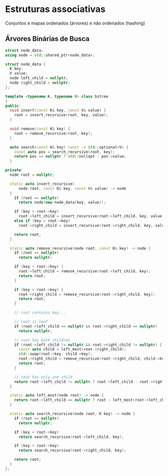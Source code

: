 # Estruturas associativas

Conjuntos e mapas ordenados (árvores) e não ordenados (hashing)


## Árvores Binárias de Busca

```cpp
struct node_data;
using node = std::shared_ptr<node_data>;

struct node_data {
  K key;
  V value;
  node left_child = nullptr;
  node right_child = nullptr;
};

template <typename K, typename V> class bstree
{
public:
  void insert(const K& key, const V& value) {
    root = insert_recursive(root, key, value);
  }

  void remove(const K& key) {
    root = remove_recursive(root, key);
  }

  auto search(const K& key) const -> std::optional<V> {
    const auto pos = search_recursive(root, key);
    return pos == nullptr ? std::nullopt : pos->value;
  }

private:
  node root = nullptr;

  static auto insert_recursive(
      node root, const K& key, const V& value) -> node
  {
    if (root == nullptr)
      return node(new node_data(key, value));

    if (key < root->key)
      root->left_child = insert_recursive(root->left_child, key, value);
    else if (key > root->key)
      root->right_child = insert_recursive(root->right_child, key, value);

    return root;
  }

  static auto remove_recursive(node root, const K& key) -> node {
    if (root == nullptr)
      return nullptr;

    if (key < root->key) {
      root->left_child = remove_recursive(root->left_child, key);
      return root;
    }

    if (key > root->key) {
      root->right_child = remove_recursive(root->right_child, key);
      return root;
    }

    // root contains key...

    // root is leaf
    if (root->left_child == nullptr && root->right_child == nullptr)
      return nullptr;

    // root has both children
    if (root->left_child != nullptr && root->right_child != nullptr) {
      const auto child = left_most(root->right_child);
      std::swap(root->key, child->key);
      root->right_child = remove_recursive(root->right_child, child->key);
      return root;
    }

    // root has only one child
    return root->left_child != nullptr ? root->left_child : root->right_child;
  }

  static auto left_most(node root) -> node {
    return root->left_child == nullptr ? root : left_most(root->left_child);
  }

  static auto search_recursive(node root, K key) -> node {
    if (root == nullptr)
      return nullptr;

    if (key < root->key)
      return search_recursive(root->left_child, key);

    if (key > root->key)
      return search_recursive(root->right_child, key);

    return root;
  }
};
```
